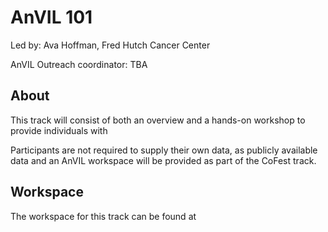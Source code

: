 # AnVIL 101

Led by: Ava Hoffman, Fred Hutch Cancer Center

AnVIL Outreach coordinator: TBA

## About

This track will consist of both an overview and a hands-on workshop to provide individuals with

Participants are not required to supply their own data, as publicly available data and an AnVIL workspace will be provided as part of the CoFest track.

## Workspace

The workspace for this track can be found at 
